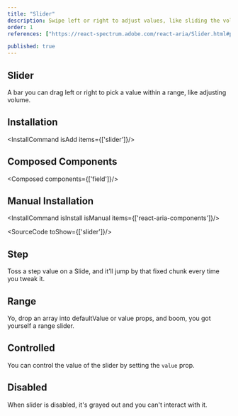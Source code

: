 ```yaml
---
title: "Slider"
description: Swipe left or right to adjust values, like sliding the volume on your stereo, perfect for gradual control.
order: 1
references: ["https://react-spectrum.adobe.com/react-aria/Slider.html#props"]

published: true
---
```


## Slider
A bar you can drag left or right to pick a value within a range, like adjusting volume.
<How minW72 toUse="controls/slider-demo" />

## Installation
<InstallCommand isAdd items={['slider']}/>

## Composed Components
<Composed components={['field']}/>

## Manual Installation

<InstallCommand isInstall isManual items={['react-aria-components']}/>

<SourceCode toShow={['slider']}/>

## Step
Toss a step value on a Slide, and it’ll jump by that fixed chunk every time you tweak it.
<How minW72 toUse="controls/slider-step-demo" />

## Range
Yo, drop an array into defaultValue or value props, and boom, you got yourself a range slider.
<How minW72 toUse="controls/slider-range-demo" />

## Controlled
You can control the value of the slider by setting the `value` prop.
<How minW72 toUse="controls/slider-controlled-demo" />

## Disabled
When slider is disabled, it's grayed out and you can't interact with it.
<How minW72 toUse="controls/slider-disabled-demo" />
